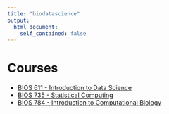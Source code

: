 ```yaml
---
title: "biodatascience"
output: 
  html_document:
    self_contained: false
---
```


# Courses

* [BIOS 611 - Introduction to Data Science](datasci611)
* [BIOS 735 - Statistical Computing](statcomp)
* [BIOS 784 - Introduction to Computational Biology](compbio)

